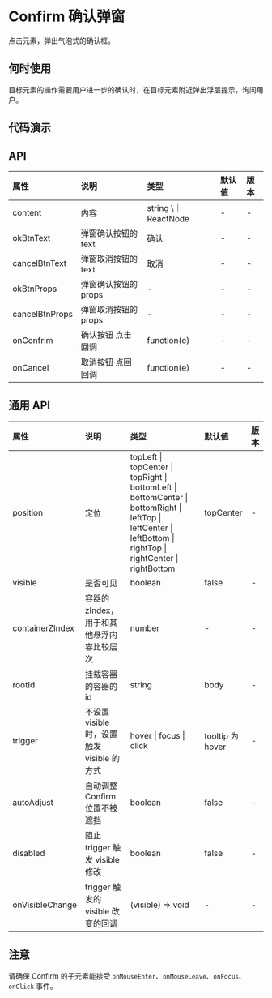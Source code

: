 


# Confirm 确认弹窗

点击元素，弹出气泡式的确认框。

## 何时使用

目标元素的操作需要用户进一步的确认时，在目标元素附近弹出浮层提示，询问用户。

## 代码演示

<CodeBox title="基本" desc={descNormal} code={codeNormal}>
    <DemoNormal />
</CodeBox>

<CodeBox title="定位" desc={descPosition} code={codePosition}>
    <DemoPosition />
</CodeBox>

## API

<div className="api">

| 属性           | 说明                 | 类型                 | 默认值 | 版本 |
| :------------- | :------------------- | :------------------- | :----- | :--- |
| content        | 内容                 | string \｜ ReactNode | -      | -    |
| okBtnText      | 弹窗确认按钮的 text  | 确认                 | -      | -    |
| cancelBtnText  | 弹窗取消按钮的 text  | 取消                 | -      | -    |
| okBtnProps     | 弹窗确认按钮的 props | -                    | -      | -    |
| cancelBtnProps | 弹窗取消按钮的 props | -                    | -      | -    |
| onConfrim      | 确认按钮 点击回调    | function(e)          | -      | -    |
| onCancel       | 取消按钮 点回回调    | function(e)          | -      | -    |

</div>

## 通用 API

<div className="api">

| 属性            | 说明                                       | 类型                                                                                                                                                           | 默认值           | 版本 |
| :-------------- | :----------------------------------------- | :------------------------------------------------------------------------------------------------------------------------------------------------------------- | :--------------- | :--- |
| position        | 定位                                       | topLeft \| topCenter \| topRight \| bottomLeft \| bottomCenter \| bottomRight \| leftTop \| leftCenter \| leftBottom \| rightTop \| rightCenter \| rightBottom | topCenter        | -    |
| visible         | 是否可见                                   | boolean                                                                                                                                                        | false            | -    |
| containerZIndex | 容器的 zIndex， 用于和其他悬浮内容比较层次 | number                                                                                                                                                         | -                | -    |
| rootId          | 挂载容器的容器的 id                        | string                                                                                                                                                         | body             | -    |
| trigger         | 不设置 visible 时，设置触发 visible 的方式 | hover \| focus \| click                                                                                                                                        | tooltip 为 hover | -    |
| autoAdjust      | 自动调整 Confirm 位置不被遮挡              | boolean                                                                                                                                                        | false            | -    |
| disabled        | 阻止 trigger 触发 visible 修改             | boolean                                                                                                                                                        | false            | -    |
| onVisibleChange | trigger 触发的 visible 改变的回调          | (visible) => void                                                                                                                                              | -                | -    |

</div>

## 注意

请确保 Confirm 的子元素能接受 `onMouseEnter`、`onMouseLeave`、`onFocus`、`onClick` 事件。
